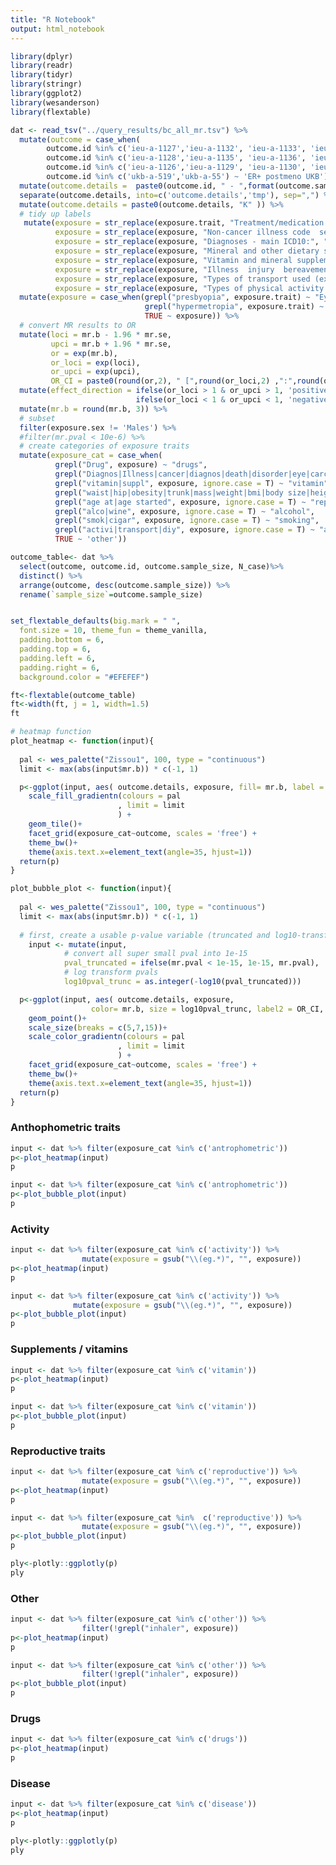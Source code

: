 ```yaml
---
title: "R Notebook"
output: html_notebook
---
```


```r
library(dplyr)
library(readr)
library(tidyr)
library(stringr)
library(ggplot2)
library(wesanderson)
library(flextable)
```

```r
dat <- read_tsv("../query_results/bc_all_mr.tsv") %>% 
  mutate(outcome = case_when(
        outcome.id %in% c('ieu-a-1127','ieu-a-1132', 'ieu-a-1133', 'ieu-a-1134') ~ 'ER+ postmeno',
        outcome.id %in% c('ieu-a-1128','ieu-a-1135', 'ieu-a-1136', 'ieu-a-1137') ~ 'ER- premeno',
        outcome.id %in% c('ieu-a-1126','ieu-a-1129', 'ieu-a-1130', 'ieu-a-1131') ~ 'Breast cancer (all)',
        outcome.id %in% c('ukb-a-519','ukb-a-55') ~ 'ER+ postmeno UKB')) %>% 
  mutate(outcome.details =  paste0(outcome.id, " - ",format(outcome.sample_size, big.mark = ","))) %>% 
  separate(outcome.details, into=c('outcome.details','tmp'), sep=",") %>% 
  mutate(outcome.details = paste0(outcome.details, "K" )) %>% 
  # tidy up labels
   mutate(exposure = str_replace(exposure.trait, "Treatment/medication code", "Drug"),
          exposure = str_replace(exposure, "Non-cancer illness code  self-reported", "Illness"),
          exposure = str_replace(exposure, "Diagnoses - main ICD10:", "Diagnosis"),
          exposure = str_replace(exposure, "Mineral and other dietary supplements:", "Supplements"),
          exposure = str_replace(exposure, "Vitamin and mineral supplements:", "Vitamins"),
          exposure = str_replace(exposure, "Illness  injury  bereavement  stress in last 2 years", "Stress"),
          exposure = str_replace(exposure, "Types of transport used (excluding work)", "Transport"),
          exposure = str_replace(exposure, "Types of physical activity in last 4 weeks", "Physical activity")) %>% 
  mutate(exposure = case_when(grepl("presbyopia", exposure.trait) ~ "Eyesight problems1",
                              grepl("hypermetropia", exposure.trait) ~ "Eyesight problems2",
                              TRUE ~ exposure)) %>% 
  # convert MR results to OR
  mutate(loci = mr.b - 1.96 * mr.se, 
         upci = mr.b + 1.96 * mr.se,
         or = exp(mr.b), 
         or_loci = exp(loci), 
         or_upci = exp(upci),
         OR_CI = paste0(round(or,2), " [",round(or_loci,2) ,":",round(or_upci,2), "]")) %>% 
  mutate(effect_direction = ifelse(or_loci > 1 & or_upci > 1, 'positive',
                            ifelse(or_loci < 1 & or_upci < 1, 'negative', 'overlaps null'))) %>% 
  mutate(mr.b = round(mr.b, 3)) %>% 
  # subset 
  filter(exposure.sex != 'Males') %>% 
  #filter(mr.pval < 10e-6) %>% 
  # create categories of exposure traits
  mutate(exposure_cat = case_when(
          grepl("Drug", exposure) ~ "drugs",
          grepl("Diagnos|Illness|cancer|diagnos|death|disorder|eye|carcino|colitis|disease", exposure, ignore.case = T) ~ "disease",
          grepl("vitamin|suppl", exposure, ignore.case = T) ~ "vitamin",
          grepl("waist|hip|obesity|trunk|mass|weight|bmi|body size|height|length|impedance", exposure, ignore.case = T) ~ "antrophometric",
          grepl("age at|age started", exposure, ignore.case = T) ~ "reproductive",
          grepl("alco|wine", exposure, ignore.case = T) ~ "alcohol",
          grepl("smok|cigar", exposure, ignore.case = T) ~ "smoking",
          grepl("activi|transport|diy", exposure, ignore.case = T) ~ "activity",
          TRUE ~ 'other'))

```

```r
outcome_table<- dat %>% 
  select(outcome, outcome.id, outcome.sample_size, N_case)%>% 
  distinct() %>%
  arrange(outcome, desc(outcome.sample_size)) %>% 
  rename(`sample_size`=outcome.sample_size)


set_flextable_defaults(big.mark = " ", 
  font.size = 10, theme_fun = theme_vanilla,
  padding.bottom = 6, 
  padding.top = 6,
  padding.left = 6,
  padding.right = 6,
  background.color = "#EFEFEF")

ft<-flextable(outcome_table)
ft<-width(ft, j = 1, width=1.5)
ft


```



```r
# heatmap function
plot_heatmap <- function(input){
  
  pal <- wes_palette("Zissou1", 100, type = "continuous")
  limit <- max(abs(input$mr.b)) * c(-1, 1)

  p<-ggplot(input, aes( outcome.details, exposure, fill= mr.b, label = mr.pval, label2 = OR_CI, label3 = exposure.sex)) + 
    scale_fill_gradientn(colours = pal
                        , limit = limit
                        ) + 
    geom_tile()+
    facet_grid(exposure_cat~outcome, scales = 'free') +
    theme_bw()+
    theme(axis.text.x=element_text(angle=35, hjust=1))
  return(p)
}

plot_bubble_plot <- function(input){
  
  pal <- wes_palette("Zissou1", 100, type = "continuous")
  limit <- max(abs(input$mr.b)) * c(-1, 1)
  
  # first, create a usable p-value variable (truncated and log10-transformed)
    input <- mutate(input, 
            # convert all super small pval into 1e-15
            pval_truncated = ifelse(mr.pval < 1e-15, 1e-15, mr.pval),
            # log transform pvals
            log10pval_trunc = as.integer(-log10(pval_truncated)))

  p<-ggplot(input, aes( outcome.details, exposure, 
                  color= mr.b, size = log10pval_trunc, label2 = OR_CI, label3 = exposure.sex)) + 
    geom_point()+
    scale_size(breaks = c(5,7,15))+
    scale_color_gradientn(colours = pal
                        , limit = limit
                        ) + 
    facet_grid(exposure_cat~outcome, scales = 'free') +
    theme_bw()+
    theme(axis.text.x=element_text(angle=35, hjust=1))
  return(p)
}

```


### Anthophometric traits
```r
input <- dat %>% filter(exposure_cat %in% c('antrophometric')) 
p<-plot_heatmap(input)
p
```
```r
input <- dat %>% filter(exposure_cat %in% c('antrophometric')) 
p<-plot_bubble_plot(input)
p
```

### Activity
```r
input <- dat %>% filter(exposure_cat %in% c('activity')) %>% 
                mutate(exposure = gsub("\\(eg.*)", "", exposure))
p<-plot_heatmap(input)
p
```

```r
input <- dat %>% filter(exposure_cat %in% c('activity')) %>% 
              mutate(exposure = gsub("\\(eg.*)", "", exposure))
p<-plot_bubble_plot(input)
p
```

### Supplements / vitamins
```r
input <- dat %>% filter(exposure_cat %in% c('vitamin')) 
p<-plot_heatmap(input)
p
```
```r
input <- dat %>% filter(exposure_cat %in% c('vitamin')) 
p<-plot_bubble_plot(input)
p
```


### Reproductive traits
```r
input <- dat %>% filter(exposure_cat %in% c('reproductive')) %>% 
                mutate(exposure = gsub("\\(eg.*)", "", exposure))
p<-plot_heatmap(input)
p
```
```r
input <- dat %>% filter(exposure_cat %in%  c('reproductive')) %>% 
                mutate(exposure = gsub("\\(eg.*)", "", exposure))
p<-plot_bubble_plot(input)
p
```



```r
ply<-plotly::ggplotly(p)
ply
```


### Other
```r
input <- dat %>% filter(exposure_cat %in% c('other')) %>% 
                filter(!grepl("inhaler", exposure))
p<-plot_heatmap(input)
p
```
```r
input <- dat %>% filter(exposure_cat %in% c('other')) %>% 
                filter(!grepl("inhaler", exposure))
p<-plot_bubble_plot(input)
p
```




### Drugs
```r
input <- dat %>% filter(exposure_cat %in% c('drugs')) 
p<-plot_heatmap(input)
p
```

### Disease
```r
input <- dat %>% filter(exposure_cat %in% c('disease')) 
p<-plot_heatmap(input)
p
```

```r
ply<-plotly::ggplotly(p)
ply
```

